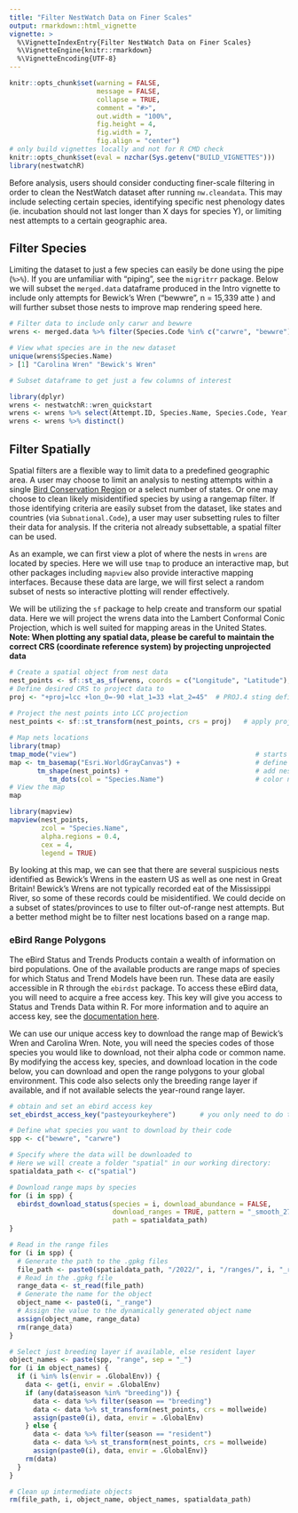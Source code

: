 ```yaml
---
title: "Filter NestWatch Data on Finer Scales"
output: rmarkdown::html_vignette
vignette: >
  %\VignetteIndexEntry{Filter NestWatch Data on Finer Scales}
  %\VignetteEngine{knitr::rmarkdown}
  %\VignetteEncoding{UTF-8}
---
```


```r
knitr::opts_chunk$set(warning = FALSE, 
                      message = FALSE,
                      collapse = TRUE,
                      comment = "#>",
                      out.width = "100%",
                      fig.height = 4, 
                      fig.width = 7, 
                      fig.align = "center")
# only build vignettes locally and not for R CMD check
knitr::opts_chunk$set(eval = nzchar(Sys.getenv("BUILD_VIGNETTES")))
library(nestwatchR)
```

Before analysis, users should consider conducting finer-scale filtering in order to clean the NestWatch dataset after running `nw.cleandata`. This may include selecting certain species, identifying specific nest phenology dates (ie. incubation should not last longer than X days for species Y), or limiting nest attempts to a certain geographic area. 

## Filter Species

Limiting the dataset to just a few species can easily be done using the pipe (`%>%`). If you are unfamiliar with "piping", see the `migritrr` package. Below we will subset the `merged.data` dataframe produced in the Intro vignette to include only attempts for Bewick's Wren ("bewwre", n = 15,339 atte ) and will further subset those nests to improve map rendering speed here.

```r
# Filter data to include only carwr and bewwre
wrens <- merged.data %>% filter(Species.Code %in% c("carwre", "bewwre"))

# View what species are in the new dataset
unique(wrens$Species.Name)
> [1] "Carolina Wren" "Bewick's Wren"

# Subset dataframe to get just a few columns of interest

```

```r
library(dplyr)
wrens <- nestwatchR::wren_quickstart
wrens <- wrens %>% select(Attempt.ID, Species.Name, Species.Code, Year, Subnational.Code, Latitude, Longitude)
wrens <- wrens %>% distinct()
```


## Filter Spatially

Spatial filters are a flexible way to limit data to a predefined geographic area. A user may choose to limit an analysis to nesting attempts within a single [Bird Conservation Region](https://nabci-us.org/resources/bird-conservation-regions-map/) or a select number of states. Or one may choose to clean likely misidentified species by using a rangemap filter. If those identifying criteria are easily subset from the dataset, like states and countries (via `Subnational.Code`), a user may user subsetting rules to filter their data for analysis. If the criteria not already subsettable, a spatial filter can be used.

As an example, we can first view a plot of where the nests in `wrens` are located by species. Here we will use `tmap` to produce an interactive map, but other packages including `mapview` also provide interactive mapping interfaces. Because these data are large, we will first select a random subset of nests so interactive plotting will render effectively. 



We will be utilizing the `sf` package to help create and transform our spatial data. Here we will project the wrens data into the Lambert Conformal Conic Projection, which is well suited for mapping areas in the United States. 
**Note: When plotting any spatial data, please be careful to maintain the correct CRS (coordinate reference system) by projecting unprojected data**

```r
# Create a spatial object from nest data
nest_points <- sf::st_as_sf(wrens, coords = c("Longitude", "Latitude"), crs = 4326)  # data is in WGS 84 (crs = 4326)
# Define desired CRS to project data to
proj <- "+proj=lcc +lon_0=-90 +lat_1=33 +lat_2=45"  # PROJ.4 sting defining the projection
  
# Project the nest points into LCC projection  
nest_points <- sf::st_transform(nest_points, crs = proj)   # apply projection

# Map nets locations
library(tmap)
tmap_mode("view")                                             # starts interactive plot
map <- tm_basemap("Esri.WorldGrayCanvas") +                   # define basemap
       tm_shape(nest_points) +                                # add nest point data
          tm_dots(col = "Species.Name")                       # color nests by species
# View the map
map                                                           

```


```r
library(mapview)
mapview(nest_points, 
        zcol = "Species.Name", 
        alpha.regions = 0.4,
        cex = 4,
        legend = TRUE)
```
By looking at this map, we can see that there are several suspicious nests identified as Bewick's Wrens in the eastern US as well as one nest in Great Britain! Bewick's Wrens are not typically recorded eat of the Mississippi River, so some of these records could be misidentified. We could decide on a subset of states/provinces to use to filter out-of-range nest attempts. But a better method might be to filter nest locations based on a range map.

### eBird Range Polygons

The eBird Status and Trends Products contain a wealth of information on bird populations. One of the available products are range maps of species for which Status and Trend Models have been run. These data are easily accessible in R through the `ebirdst` package. To access these eBird data, you will need to acquire a free access key. This key will give you access to Status and Trends Data within R. For more information and to aquire an access key, see the [documentation here](https://ebird.github.io/ebirdst/).

We can use our unique access key to download the range map of Bewick's Wren and Carolina Wren. Note, you will need the species codes of those species you would like to download, not their alpha code or common name. By modifying the access key, species, and download location in the code below, you can download and open the range polygons to your global environment. This code also selects only the breeding range layer if available, and if not available selects the year-round range layer.

```r
# obtain and set an ebird access key
set_ebirdst_access_key("pasteyourkeyhere")      # you only need to do this once, R will remember it

# Define what species you want to download by their code
spp <- c("bewwre", "carwre")

# Specify where the data will be downloaded to
# Here we will create a folder "spatial" in our working directory:
spatialdata_path <- c("spatial")  

# Download range maps by species
for (i in spp) {
  ebirdst_download_status(species = i, download_abundance = FALSE, 
                          download_ranges = TRUE, pattern = "_smooth_27km_", 
                          path = spatialdata_path)
}

# Read in the range files
for (i in spp) {
  # Generate the path to the .gpkg files
  file_path <- paste0(spatialdata_path, "/2022/", i, "/ranges/", i, "_range_smooth_27km_2022.gpkg")
  # Read in the .gpkg file
  range_data <- st_read(file_path)
  # Generate the name for the object
  object_name <- paste0(i, "_range")
  # Assign the value to the dynamically generated object name
  assign(object_name, range_data)
  rm(range_data)
}

# Select just breeding layer if available, else resident layer
object_names <- paste(spp, "range", sep = "_")
for (i in object_names) {
  if (i %in% ls(envir = .GlobalEnv)) {
    data <- get(i, envir = .GlobalEnv)
    if (any(data$season %in% "breeding")) {
      data <- data %>% filter(season == "breeding")
      data <- data %>% st_transform(nest_points, crs = mollweide)
      assign(paste0(i), data, envir = .GlobalEnv)
    } else {
      data <- data %>% filter(season == "resident")
      data <- data %>% st_transform(nest_points, crs = mollweide)
      assign(paste0(i), data, envir = .GlobalEnv)}
    rm(data)
  }
}

# Clean up intermediate objects
rm(file_path, i, object_name, object_names, spatialdata_path)


```
